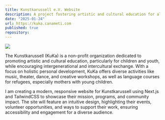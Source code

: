 ```yaml
---
title: Kunstkarussell e.V. Website
description: A project fostering artistic and cultural education for all generations—website design in progress.
date: "2025-01-24"
url: https://kuka.canameti.com
published: true
repository:
---
```



[![](https://i.imgur.com/skZjpPV.png)](https://kuka.canameti.com)

The Kunstkarussell (KuKa) is a non-profit organization dedicated to promoting artistic and cultural education, particularly for children and youth, while encouraging intergenerational and intercultural exchange. With a focus on holistic personal development, KuKa offers diverse activities like music, theater, dance, and creative workshops, as well as language courses for refugees, especially mothers with young children.

I am creating a modern, responsive website for Kunstkarussell using Next.js and TailwindCSS to showcase their mission, programs, and community impact. The site will feature an intuitive design, highlighting their events, volunteer opportunities, and ways to support their work, ensuring accessibility and engagement for a diverse audience.